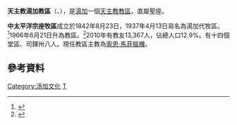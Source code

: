 {{NoteTA
|G1=Toponym
}}
{{Infobox Roman Catholic diocese
|name=湯加
|jurisdiction=教區
|latin = Dioecesis Tongana
|image = Diocese of Tonga Coat of arms.jpg
|caption = 教區牧徽
|location = [[湯加|湯加]]
|territory =
|population = 13,367
|rite = [[罗马礼|罗马礼]]
|patron = 
|province = 直屬聖座
|established = 1842年
|cathedral =  [[聖母無原罪主教座堂_(努庫阿洛法)|聖母無原罪座堂]] 
|co-cathedral =
|leadership = 主教
|website =
|patriarch= 
|metropolitan = 
|ordinary =[[索恩·馬菲|索恩·馬菲]]樞機
|coadjutor archbishop =
|coadjutor bishop =
|auxiliary =
|emeritus =
}}
'''天主教湯加教區'''（{{lang-la|Dioecesis Tongana}}、{{lang-en|Roman Catholic Diocese of Tonga}}），是[[湯加|湯加]]一個[[天主教|天主教]][[教區|教區]]，直屬聖座。

'''中太平洋宗座牧區'''成立於1842年8月23日，1937年4月13日易名為湯加代牧區。<ref>{{cite journal
|journal=[[宗座公報|宗座公報]]
|publisher=梵蒂岡出版社
|date=1937年
|volume=29
|title=''Cum Excellentissimus''
|page=308
|url=http://www.vatican.va/archive/aas/documents/AAS%2029%20%5B1937%5D%20-%20ocr.pdf
|access-date=2013-05-10
|archive-date=2010-06-14
|archive-url=https://web.archive.org/web/20100614200709/http://www.vatican.va/archive/aas/documents/AAS%2029%20%5B1937%5D%20-%20ocr.pdf
|dead-url=no
}}</ref>1966年6月21日升為教區。<ref>{{Cite web |url=http://www.vatican.va/holy_father/paul_vi/apost_constitutions/documents/hf_p-vi_apc_19660621_oceaniae_lt.html |title=升為教區的宗座憲令 |access-date=2013-05-10 |archive-date=2014-02-03 |archive-url=https://web.archive.org/web/20140203121622/http://www.vatican.va/holy_father/paul_vi/apost_constitutions/documents/hf_p-vi_apc_19660621_oceaniae_lt.html |dead-url=no }}</ref>2010年有教友13,367人，佔總人口12.9%。有十四個堂區、司鐸卅八人。現任教區主教為[[索恩·馬菲|索恩·馬菲]][[樞機|樞機]]。

==參考資料==
{{reflist}}
{{太平洋天主教教區}}
[[Category:汤加文化|Category:汤加文化]]
[[Category:太平洋主教團|T]]